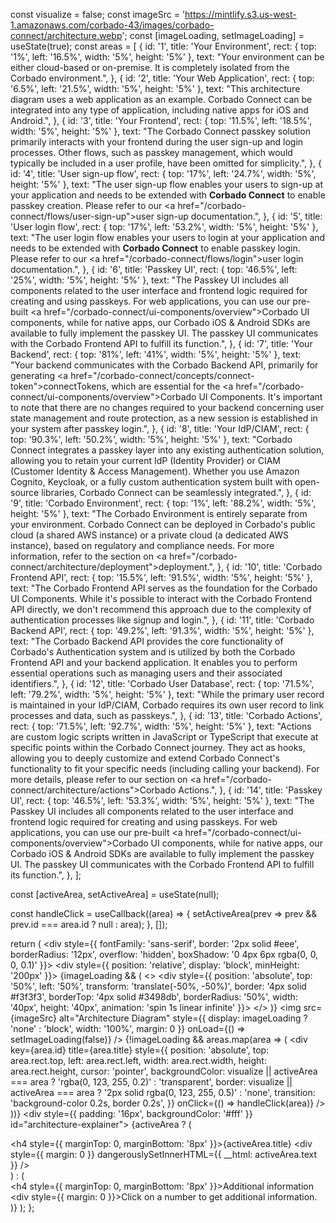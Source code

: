   const visualize = false;
  const imageSrc = 'https://mintlify.s3.us-west-1.amazonaws.com/corbado-43/images/corbado-connect/architecture.webp';
  const [imageLoading, setImageLoading] = useState(true);
  const areas = [
    {
        id: '1',
        title: 'Your Environment',
        rect: { top: '1%', left: '16.5%', width: '5%', height: '5%' },
        text: "Your environment can be either cloud-based or on-premise. It is completely isolated from the Corbado environment.",
    },
    {
        id: '2',
        title: 'Your Web Application',
        rect: { top: '6.5%', left: '21.5%', width: '5%', height: '5%' },
        text: "This architecture diagram uses a web application as an example. Corbado Connect can be integrated into any type of application, including native apps for iOS and Android.",
    },
    {
        id: '3',
        title: 'Your Frontend',
        rect: { top: '11.5%', left: '18.5%', width: '5%', height: '5%' },
        text: "The Corbado Connect passkey solution primarily interacts with your frontend during the user sign-up and login processes. Other flows, such as passkey management, which would typically be included in a user profile, have been omitted for simplicity.",
    },
    {
        id: '4',
        title: 'User sign-up flow',
        rect: { top: '17%', left: '24.7%', width: '5%', height: '5%' },
        text: "The user sign-up flow enables your users to sign-up at your application and needs to be extended with <strong>Corbado Connect</strong> to enable passkey creation. Please refer to our <a href=\"/corbado-connect/flows/user-sign-up\">user sign-up</a> documentation.",
    },
    {
        id: '5',
        title: 'User login flow',
        rect: { top: '17%', left: '53.2%', width: '5%', height: '5%' },
        text: "The user login flow enables your users to login at your application and needs to be extended with <strong>Corbado Connect</strong> to enable passkey login. Please refer to our <a href=\"/corbado-connect/flows/login\">user login</a> documentation.",
    },
    {
        id: '6',
        title: 'Passkey UI',
        rect: { top: '46.5%', left: '25%', width: '5%', height: '5%' },
        text: "The Passkey UI includes all components related to the user interface and frontend logic required for creating and using passkeys. For web applications, you can use our pre-built <a href=\"/corbado-connect/ui-components/overview\">Corbado UI components</a>, while for native apps, our Corbado iOS & Android SDKs are available to fully implement the passkey UI. The passkey UI communicates with the Corbado Frontend API to fulfill its function.",
    },
    {
        id: '7',
        title: 'Your Backend',
        rect: { top: '81%', left: '41%', width: '5%', height: '5%' },
        text: "Your backend communicates with the Corbado Backend API, primarily for generating <a href=\"/corbado-connect/concepts/connect-token\">connectTokens</a>, which are essential for the <a href=\"/corbado-connect/ui-components/overview\">Corbado UI Components</a>. It's important to note that there are no changes required to your backend concerning user state management and route protection, as a new session is established in your system after passkey login.",
    },
    {
        id: '8',
        title: 'Your IdP/CIAM',
        rect: { top: '90.3%', left: '50.2%', width: '5%', height: '5%' },
        text: "Corbado Connect integrates a passkey layer into any existing authentication solution, allowing you to retain your current IdP (Identity Provider) or CIAM (Customer Identity & Access Management). Whether you use Amazon Cognito, Keycloak, or a fully custom authentication system built with open-source libraries, Corbado Connect can be seamlessly integrated.",
    },
    {
        id: '9',
        title: 'Corbado Environment',
        rect: { top: '1%', left: '88.2%', width: '5%', height: '5%' },
        text: "The Corbado Environment is entirely separate from your environment. Corbado Connect can be deployed in Corbado's public cloud (a shared AWS instance) or a private cloud (a dedicated AWS instance), based on regulatory and compliance needs. For more information, refer to the section on <a href=\"/corbado-connect/architecture/deployment\">deployment</a>.",
    },
    {
        id: '10',
        title: 'Corbado Frontend API',
        rect: { top: '15.5%', left: '91.5%', width: '5%', height: '5%' },
        text: "The Corbado Frontend API serves as the foundation for the Corbado UI Components. While it's possible to interact with the Corbado Frontend API directly, we don't recommend this approach due to the complexity of authentication processes like signup and login.",
    },
    {
        id: '11',
        title: 'Corbado Backend API',
        rect: { top: '49.2%', left: '91.3%', width: '5%', height: '5%' },
        text: "The Corbado Backend API provides the core functionality of Corbado's Authentication system and is utilized by both the Corbado Frontend API and your backend application. It enables you to perform essential operations such as managing users and their associated identifiers.",
    },
    {
        id: '12',
        title: 'Corbado User Database',
        rect: { top: '71.5%', left: '79.2%', width: '5%', height: '5%' },
        text: "While the primary user record is maintained in your IdP/CIAM, Corbado requires its own user record to link processes and data, such as passkeys.",
    },
    {
        id: '13',
        title: 'Corbado Actions',
        rect: { top: '71.5%', left: '92.7%', width: '5%', height: '5%' },
        text: "Actions are custom logic scripts written in JavaScript or TypeScript that execute at specific points within the Corbado Connect journey. They act as hooks, allowing you to deeply customize and extend Corbado Connect's functionality to fit your specific needs (including calling your backend). For more details, please refer to our section on <a href=\"/corbado-connect/architecture/actions\">Corbado Actions</a>.",
    },
    {
        id: '14',
        title: 'Passkey UI',
        rect: { top: '46.5%', left: '53.3%', width: '5%', height: '5%' },
        text: "The Passkey UI includes all components related to the user interface and frontend logic required for creating and using passkeys. For web applications, you can use our pre-built <a href=\"/corbado-connect/ui-components/overview\">Corbado UI components</a>, while for native apps, our Corbado iOS & Android SDKs are available to fully implement the passkey UI. The passkey UI communicates with the Corbado Frontend API to fulfill its function.",
    },
  ];

  const [activeArea, setActiveArea] = useState(null);

  const handleClick = useCallback((area) => {
    setActiveArea(prev => prev && prev.id === area.id ? null : area);
  }, []);

  return (
    <div style={{ fontFamily: 'sans-serif', border: '2px solid #eee', borderRadius: '12px', overflow: 'hidden', boxShadow: '0 4px 6px rgba(0, 0, 0, 0.1)' }}>
      <div style={{ position: 'relative', display: 'block', minHeight: '200px' }}>
        {imageLoading && (
            <>
                <style>
                {`
                    @keyframes spin {
                        0% { transform: rotate(0deg); }
                        100% { transform: rotate(360deg); }
                    }
                `}
                </style>
                <div style={{
                    position: 'absolute',
                    top: '50%',
                    left: '50%',
                    transform: 'translate(-50%, -50%)',
                    border: '4px solid #f3f3f3',
                    borderTop: '4px solid #3498db',
                    borderRadius: '50%',
                    width: '40px',
                    height: '40px',
                    animation: 'spin 1s linear infinite'
                }}></div>
            </>
        )}
        <img 
            src={imageSrc} 
            alt="Architecture Diagram"
            style={{ 
                display: imageLoading ? 'none' : 'block', 
                width: '100%', 
                margin: 0 
            }}
            onLoad={() => setImageLoading(false)}
        />
        {!imageLoading && areas.map(area => (
          <div
            key={area.id}
            title={area.title}
            style={{
              position: 'absolute',
              top: area.rect.top,
              left: area.rect.left,
              width: area.rect.width,
              height: area.rect.height,
              cursor: 'pointer',
              backgroundColor: visualize || activeArea === area ? 'rgba(0, 123, 255, 0.2)' : 'transparent',
              border: visualize || activeArea === area ? '2px solid rgba(0, 123, 255, 0.5)' : 'none',
              transition: 'background-color 0.2s, border 0.2s',
            }}
            onClick={() => handleClick(area)}
          />
        ))}
      </div>
      <div style={{ padding: '16px', backgroundColor: '#fff' }} id="architecture-explainer">
        {activeArea ? (
          <div>
            <h4 style={{ marginTop: 0, marginBottom: '8px' }}>{activeArea.title}</h4>
            <div style={{ margin: 0 }} dangerouslySetInnerHTML={{ __html: activeArea.text }} />
          </div>
        ) : (
          <div>
            <h4 style={{ marginTop: 0, marginBottom: '8px' }}>Additional information</h4>
            <div style={{ margin: 0 }}>Click on a number to get additional information.</div>
          </div>
        )}
      </div>
      <style>
        {`
            #architecture-explainer * {
              color: #000;
            }
        `}
      </style>
    </div>
  );
};
